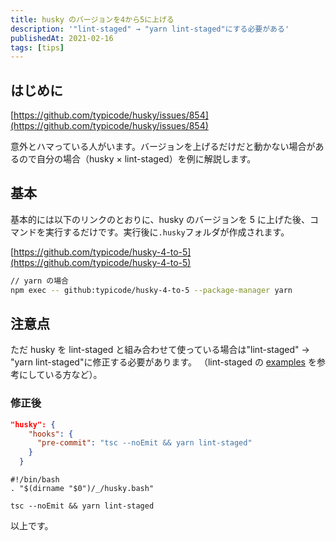 ```yaml
---
title: husky のバージョンを4から5に上げる
description: '"lint-staged" → "yarn lint-staged"にする必要がある'
publishedAt: 2021-02-16
tags: [tips]
---
```



## はじめに

[https://github.com/typicode/husky/issues/854](https://github.com/typicode/husky/issues/854)

意外とハマっている人がいます。バージョンを上げるだけだと動かない場合があるので自分の場合（husky × lint-staged）を例に解説します。

## 基本

基本的には以下のリンクのとおりに、husky のバージョンを 5 に上げた後、コマンドを実行するだけです。実行後に`.husky`フォルダが作成されます。

[https://github.com/typicode/husky-4-to-5](https://github.com/typicode/husky-4-to-5)

```bash
// yarn の場合
npm exec -- github:typicode/husky-4-to-5 --package-manager yarn
```

## 注意点

ただ husky を lint-staged と組み合わせて使っている場合は"lint-staged" → "yarn lint-staged"に修正する必要があります。
（lint-staged の [examples](https://github.com/okonet/lint-staged#examples) を参考にしている方など）。

### 修正後

```json:package.json
"husky": {
    "hooks": {
      "pre-commit": "tsc --noEmit && yarn lint-staged"
    }
  }
```

```bash:pre-commit
#!/bin/bash
. "$(dirname "$0")/_/husky.bash"

tsc --noEmit && yarn lint-staged
```

以上です。
